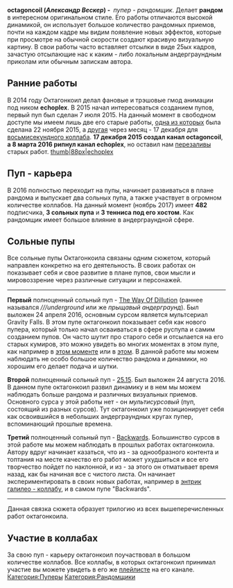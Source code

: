 {{Пупер
|title1=octagoncoil
|image1=[[Файл:Octagoncoil.jpg|thumb|360px]]
|имя_фамилия=Александр Вескер
|image2=
|сферы_творчества=RYTP
|город=Тольятти
|когда_начал=7 июля 2015
|канал=[https://www.youtube.com/octagoncoil YouTube]
|соцсети=[https://vk.com/lumizence Вконтакте]
}}

'''octagoncoil (''Александр Вескер'') - ''' ''пупер -'' ''рандомщик''. Делает '''рандом''' в интересном оригинальном стиле. Его работы отличаются высокой динамикой, он использует большое количество рандомных приемов, почти на каждом кадре мы видим появление новых эффектов, которые при просмотре на обычной скорости создают красивую визуальную картину. В свои работы часто вставляет отсылки в виде 25ых кадров, зачастую отсылающие нас к каким - либо локальным андерграундным приколам или обычным запискам автора. 

== '''Ранние работы''' ==
В 2014 году Октагонкоил делал фановые и трэшовые гмод анимации под ником '''echoplex'''. В 2015 начал интересоваться созданием пупов, первый пуп был сделан 7 июля 2015. На данный момент в свободном доступе мы имеем лишь две его старые работы, [https://www.youtube.com/watch?v=aB45CIOR9oY одна из которых] была сделана 22 ноября 2015, а [https://www.youtube.com/watch?v=yOidnOVc4Qg другая] через месяц - 17 декабря для [https://www.youtube.com/watch?v=66Jl1Rw4-oc восьмисекундного коллаба]. '''17 декабря 2015 создал канал octagoncoil''', '''а 8 марта 2016 рипнул канал echoplex''', но оставил нам [https://www.youtube.com/channel/UC2WzHzkSWwCO0mA1nLEbFhg перезаливы] старых работ.
[[Файл:Echoplex.jpg|thumb|88px|echoplex]]

== '''Пуп - карьера''' ==
В 2016 полностью переходит на пупы, начинает развиваться в плане рандома и выпускает два сольных пупа, а также участвует в огромном количестве коллабов. На данный момент (ноябрь 2017) имеет '''482''' подписчика, '''3 сольных пупа''' и '''3 тенниса под его хостом'''. Как рандомщик имеет большое влияние в андерграундной сфере.

== '''Сольные пупы''' ==
Все сольные пупы Октагонкоила связаны одним сюжетом, который направлен конкретно на его деятельность. В своих работах он показывает себя и свое развитие в плане пупов, свои мысли и мировоззрение через различные ситуации и персонажей. 

----

'''Первый''' полноценный сольный пуп - [https://www.youtube.com/watch?v=gdEbnJGzgHY The Way Of Dillution] (раннее назывался ''///underground'' или же ''прыщавый андерграунд''). Был выложен 24 апреля 2016, основным сурсом является мультсериал Gravity Falls. В этом пупе октагонкоил показывает себя как нового пупера, который только начал осваиваться в сфере руспупа и самим созданием пупов. Он часто шутит про старого себя и отсылается на его старых кумиров, это можно увидеть во многих моментах в этом пупе, как например в [https://youtu.be/gdEbnJGzgHY?t=1m17s этом моменте] или в [https://youtu.be/gdEbnJGzgHY?t=2m31s этом]. В данной работе мы можем наблюдать не особо большое количество рандома и динамики, но хорошим его делает подача и шутки.

'''Второй''' полноценный сольный пуп - [https://www.youtube.com/watch?v=QgiiWUkPwY8 25.15]. Был выложен 24 августа 2016. В данном пупе октагонкоил развил динамику и в нем мы можем наблюдать больше рандома и различных визуальных приемов. Основного сурса у этой работы нет - он ''мультисурсовый'' (пуп, состоящий из разных сурсов). Тут октагонкоил уже позиционирует себя как освоившийся в небольших андерграундных кругах пупер, вспоминающий прошлые времена.

'''Третий''' полноценный сольный пуп - [https://www.youtube.com/watch?v=ybpzcsbYdiU Backwards]. Большинство сурсов в этой работе мы можем наблюдать в прошлых работах октагонкоила. Автору вдруг начинает казаться, что из - за однообразного контента и топтания на месте качество его работ может ухудшиться и все его творчество пойдет по наклонной, и из - за этого он отматывает время назад, как бы начиная все с чистого листа. Он начинает экспериментировать в своих новых работах, например в [https://www.youtube.com/watch?v=C7oHe_LugWk энтри][https://www.youtube.com/watch?v=aCYccCxqVMU к галилео - коллабу], и в самом пупе "Backwards". 

----

Данная связка сюжета образует трилогию из всех вышеперечисленных работ октагонкоила.

== '''Участие в коллабах''' ==
За свою пуп - карьеру октагонкоил поучаствовал в большом количестве коллабов. Все коллабы, в которых октагонкоил принимал участие вы можете увидеть в его же [https://www.youtube.com/playlist?list=PLkoIpsRvKHkrw3yQRlq856r9lbuhir0wU плейлисте] на его канале.
[[Категория:Пуперы]]
[[Категория:Рандомщики]]